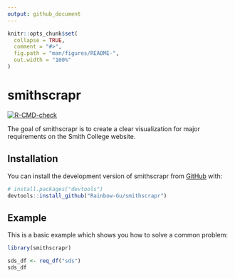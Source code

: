 ```yaml
---
output: github_document
---
```


<!-- README.md is generated from README.Rmd. Please edit that file -->

```r
knitr::opts_chunk$set(
  collapse = TRUE,
  comment = "#>",
  fig.path = "man/figures/README-",
  out.width = "100%"
)
```

# smithscrapr

<!-- badges: start -->
[![R-CMD-check](https://github.com/Rainbow-Gu/smithscrapr/actions/workflows/R-CMD-check.yaml/badge.svg)](https://github.com/Rainbow-Gu/smithscrapr/actions/workflows/R-CMD-check.yaml)
<!-- badges: end -->

The goal of smithscrapr is to create a clear visualization for major requirements on the Smith College website.

## Installation

You can install the development version of smithscrapr from [GitHub](https://github.com/) with:

``` r
# install.packages("devtools")
devtools::install_github("Rainbow-Gu/smithscrapr")
```

## Example

This is a basic example which shows you how to solve a common problem:

```r
library(smithscrapr)

sds_df <- req_df("sds")
sds_df
```
